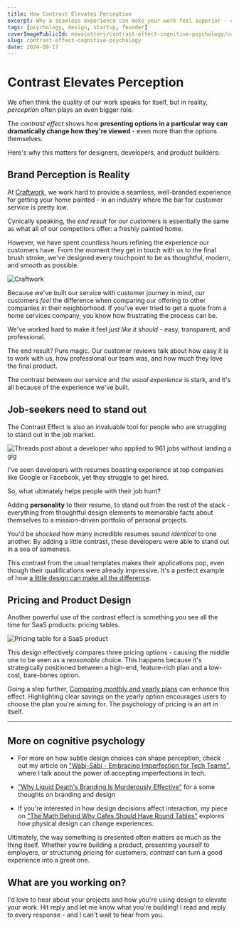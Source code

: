 ```yaml
---
title: How Contrast Elevates Perception
excerpt: Why a seamless experience can make your work feel superior - even if it's not.
tags: [psychology, design, startup, founder]
coverImagePublicId: newsletters/contrast-effect-cognitive-psychology/cover
slug: contrast-effect-cognitive-psychology
date: 2024-09-17
---
```


# Contrast Elevates Perception

We often think the quality of our work speaks for itself, but in reality, _perception_ often plays an even bigger role.

The <dfn>contrast effect</dfn> shows how **presenting options in a particular way can dramatically change how they're viewed** - even more than the options themselves.

Here's why this matters for designers, developers, and product builders:

## Brand Perception is Reality

At [Craftwork](https://craftwork.com?utm_source=mikebifulco-com), we work hard to provide a seamless, well-branded experience for getting your home painted - in an industry where the bar for customer service is pretty low.

Cynically speaking, the _end result_ for our customers is essentially the same as what all of our competitors offer: a freshly painted home.

However, we have spent _countless_ hours refining the experience our customers have. From the moment they get in touch with us to the final brush stroke, we've designed every touchpoint to be as thoughtful, modern, and smooth as possible.

<Image
  publicId="newsletters/contrast-effect-cognitive-psychology/craftwork"
  alt="Craftwork"
/>

Because we've built our service with customer journey in mind, our customers _feel_ the difference when comparing our offering to other companies in their neighborhood. If you've ever tried to get a quote from a home services company, you know how frustrating the process can be.

We've worked hard to make it feel _just like it should_ - easy, transparent, and professional.

The end result? Pure magic. Our customer reviews talk about how easy it is to work with us, how professional our team was, and how much they love the final product.

The contrast between our service and _the usual experience_ is stark, and it's all because of the experience we've built.

## Job-seekers need to stand out

The Contrast Effect is also an invaluable tool for people who are struggling to stand out in the job market.

<Image
  publicId="newsletters/contrast-effect-cognitive-psychology/job-hunt"
  alt="Threads post about a developer who applied to 961 jobs without landing a gig"
  caption="The job market is extremely challenging for developers, even those with impressive resumes."
/>

I've seen developers with resumes boasting experience at top companies like Google or Facebook, yet they struggle to get hired.

So, what ultimately helps people with their job hunt?

Adding **personality** to their resume, to stand out from the rest of the stack - everything from thoughtful design elements to memorable facts about themselves to a mission-driven portfolio of personal projects.

You'd be _shocked_ how many incredible resumes sound _identical_ to one another. By adding a little contrast, these developers were able to stand out in a sea of sameness.

This contrast from the usual templates makes their applications pop, even though their qualifications were already impressive. It's a perfect example of how [a little design can make all the difference](https://mikebifulco.com/newsletter/your-resume-sucks).

## Pricing and Product Design

Another powerful use of the contrast effect is something you see all the time for SaaS products: pricing tables.

<Image
  publicId="newsletters/contrast-effect-cognitive-psychology/pricing-table"
  alt="Pricing table for a SaaS product"
/>

This design effectively compares three pricing options - causing the middle one to be seen as a _reasonable_ choice. This happens because it's strategically positioned between a high-end, feature-rich plan and a low-cost, bare-bones option.

Going a step further, [Comparing monthly and yearly plans](https://mikebifulco.com/newsletter/use-annual-pricing-build-loyalty) can enhance this effect. Highlighting clear savings on the yearly option encourages users to choose the plan you're aiming for. The psychology of pricing is an art in itself.

---

## More on cognitive psychology

- For more on how subtle design choices can shape perception, check out my article on ["Wabi-Sabi - Embracing Imperfection for Tech Teams"](https://mikebifulco.com/newsletter/tech-product-growth-wabi-sabi), where I talk about the power of accepting imperfections in tech.

- ["Why Liquid Death's Branding Is Murderously Effective"](https://mikebifulco.com/newsletter/naming-your-product-kiki-bouba) for a some thoughts on branding and design

- If you're interested in how design decisions affect interaction, my piece on ["The Math Behind Why Cafes Should Have Round Tables"](https://mikebifulco.com/newsletter/design-decisions-cafe-tables) explores how physical design can change experiences.

Ultimately, the way something is presented often matters as much as the thing itself. Whether you're building a product, presenting yourself to employers, or structuring pricing for customers, _contrast_ can turn a good experience into a great one.

## What are you working on?

I'd love to hear about your projects and how you're using design to elevate your work. Hit reply and let me know what you're building! I read and reply to every response - and I can't wait to hear from you.
